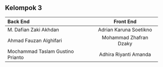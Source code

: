 ## Kelompok 3

| Back End  | Front End | 
| :----- | :----: | 
| M. Dafian Zaki Akhdan  |  Adrian Karuna Soetikno   | 
| Ahmad Fauzan Alghifari | Mohammad Zhafran Dzaky  | 
| Mochammad Taslam Gustino Prianto | Adhira Riyanti Amanda  | 

